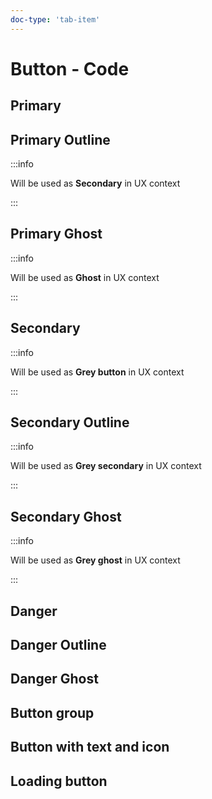 ```yaml
---
doc-type: 'tab-item'
---
```




# Button - Code

## Primary

<ButtonsPlayground />

## Primary Outline

:::info

Will be used as **Secondary** in UX context

:::

<ButtonSecondaryPlayground />

## Primary Ghost

:::info

Will be used as **Ghost** in UX context

:::

<ButtonGhostPlayground />

## Secondary

:::info

Will be used as **Grey button** in UX context

:::

<ButtonGreyPlayground />

## Secondary Outline

:::info

Will be used as **Grey secondary** in UX context

:::

<ButtonGreySecondaryPlayground />

## Secondary Ghost

:::info

Will be used as **Grey ghost** in UX context

:::

<ButtonGreyGhostPlayground />

## Danger

<SinceTag message="2.3.0" />

<ButtonDangerPlayground />

## Danger Outline

<SinceTag message="2.3.0" />

<ButtonDangerOutlinePlayground />

## Danger Ghost

<SinceTag message="2.3.0" />

<ButtonDangerGhostPlayground />

## Button group

<ButtonGroupPlayground />

## Button with text and icon

<ButtonTextIconPlayground />

## Loading button

<ButtonLoadingPlayground />

<PropsApi />
